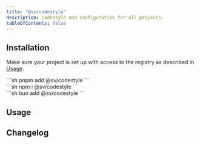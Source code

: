 ```yaml
---
title: "@sv/codestyle"
description: Codestyle and configuration for all projects.
tableOfContents: false
---
```



## Installation

Make sure your project is set up with access to the registry as described in [Usage](/sv-frontend-library/mono/usage#configure-package-registry).

<Command>
  <div slot="pnpm">
    ```sh
    pnpm add @sv/codestyle
    ```
  </div>
  <div slot="npm">
    ```sh
    npm i @sv/codestyle
    ```
  </div>
  <div slot="bun">
    ```sh
    bun add @sv/codestyle
    ```
  </div>
</Command>

## Usage

<Tabs>
  <TabItem label=".editorconfig">
    <File file="../packages/codestyle/.editorconfig" />
  </TabItem>
  <TabItem label="biome.json">
    <File file="../packages/codestyle/biome.json" />
  </TabItem>
  <TabItem label=".prettierrc.json">
    <File file="../packages/codestyle/.prettierrc.json" />
  </TabItem>
  <TabItem label="commitlint.cjs">
    <File file="../packages/codestyle/commitlint.cjs" />
  </TabItem>
  <TabItem label="eslint.json">
    <File file="../packages/codestyle/eslint.json" />
  </TabItem>
  <TabItem label="stylelint.config.cjs">
    <File file="../packages/codestyle/stylelint.config.cjs" />
  </TabItem>
  <TabItem label="tsconfig.json">
    <File file="../packages/codestyle/tsconfig.json" />
  </TabItem>
</Tabs>

## Changelog

<Changelog />
